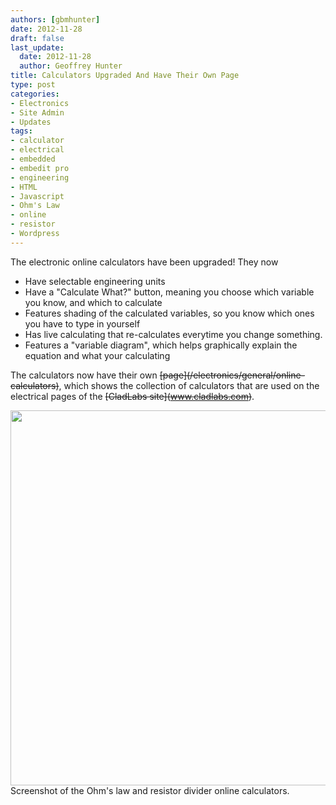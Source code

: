 ```yaml
---
authors: [gbmhunter]
date: 2012-11-28
draft: false
last_update:
  date: 2012-11-28
  author: Geoffrey Hunter
title: Calculators Upgraded And Have Their Own Page
type: post
categories:
- Electronics
- Site Admin
- Updates
tags:
- calculator
- electrical
- embedded
- embedit pro
- engineering
- HTML
- Javascript
- Ohm's Law
- online
- resistor
- Wordpress
---
```



The electronic online calculators have been upgraded! They now

* Have selectable engineering units
* Have a "Calculate What?" button, meaning you choose which variable you know, and which to calculate
* Features shading of the calculated variables, so you know which ones you have to type in yourself
* Has live calculating that re-calculates everytime you change something.
* Features a "variable diagram", which helps graphically explain the equation and what your calculating

The calculators now have their own ~~\[page\](/electronics/general/online-calculators)~~, which shows the collection of calculators that are used on the electrical pages of the ~~\[CladLabs site\](www.cladlabs.com)~~.


<Image src={calculators_got_upgrade_and_have_their_own_page_with_border} width="600px">Screenshot of the Ohm's law and resistor divider online calculators.</Image>
